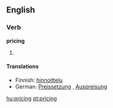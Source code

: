 ==English==

===Verb===
'''pricing'''

# {{present participle of|price}}

====Translations====
* Finnish: [[hinnoittelu]]
* German: [[Preissetzung]] {{f}}, [[Auspreisung]] {{f}}

[[hu:pricing]]
[[pt:pricing]]